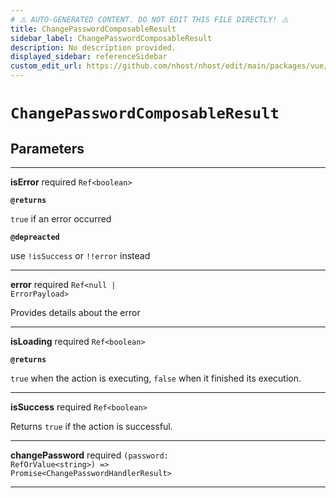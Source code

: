 ```yaml
---
# ⚠️ AUTO-GENERATED CONTENT. DO NOT EDIT THIS FILE DIRECTLY! ⚠️
title: ChangePasswordComposableResult
sidebar_label: ChangePasswordComposableResult
description: No description provided.
displayed_sidebar: referenceSidebar
custom_edit_url: https://github.com/nhost/nhost/edit/main/packages/vue/src/useChangePassword.ts#L14
---
```


# `ChangePasswordComposableResult`

## Parameters

---

**<span className="parameter-name">isError</span>** <span className="optional-status">required</span> <code>Ref&lt;boolean&gt;</code>

**`@returns`**

`true` if an error occurred

**`@depreacted`**

use `!isSuccess` or `!!error` instead

---

**<span className="parameter-name">error</span>** <span className="optional-status">required</span> <code>Ref&lt;null &#124; ErrorPayload&gt;</code>

Provides details about the error

---

**<span className="parameter-name">isLoading</span>** <span className="optional-status">required</span> <code>Ref&lt;boolean&gt;</code>

**`@returns`**

`true` when the action is executing, `false` when it finished its execution.

---

**<span className="parameter-name">isSuccess</span>** <span className="optional-status">required</span> <code>Ref&lt;boolean&gt;</code>

Returns `true` if the action is successful.

---

**<span className="parameter-name">changePassword</span>** <span className="optional-status">required</span> <code>(password: RefOrValue&lt;string&gt;) =&gt; Promise&lt;ChangePasswordHandlerResult&gt;</code>

---
